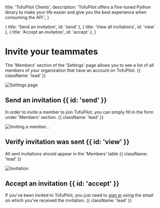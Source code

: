   title: 'TofuPilot Clients',
  description:
    'TofuPilot offers a fine-tuned Python library to make your life easier and give you the best experience when consuming the API.',
}

  { title: 'Send an invitation', id: 'send' },
  { title: 'View all invitations', id: 'view' },
  { title: 'Accept an invitation', id: 'accept' },
]

# Invite your teammates

The 'Members' section of the 'Settings' page allows you to see a list of all members of your organization that have an account on TofuPilot. {{ className: 'lead' }}

<Image src="/settings-page.png" alt="Settings page" />

## Send an invitation {{ id: 'send' }}

In order to invite a member to join TofuPilot, you can simply fill in the form under 'Members' section. {{ className: 'lead' }}

<Image src="/invite-member.png" alt="Inviting a member..." />

## Verify invitation was sent {{ id: 'view' }}

All sent invitations should appear in the 'Members' table {{ className: 'lead' }}

<Image src="/invited-member.png" alt="Invitation" />

## Accept an invitation {{ id: 'accept' }}

If you've been invited to TofuPilot, you just need to [sign in](https://www.tofupilot.com/auth/signin) using the email on which you've received the invitation. {{ className: 'lead' }}
